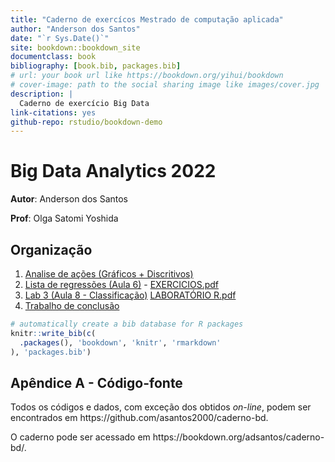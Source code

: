 ---
title: "Caderno de exercícos Mestrado de computação aplicada"
author: "Anderson dos Santos"
date: "`r Sys.Date()`"
site: bookdown::bookdown_site
documentclass: book
bibliography: [book.bib, packages.bib]
# url: your book url like https://bookdown.org/yihui/bookdown
# cover-image: path to the social sharing image like images/cover.jpg
description: |
  Caderno de exercício Big Data
link-citations: yes
github-repo: rstudio/bookdown-demo
---

# Big Data Analytics 2022 {.unnumbered}

**Autor**: Anderson dos Santos

**Prof**: Olga Satomi Yoshida

## Organização {.unnumbered}

1. [Analise de ações (Gráficos + Discritivos)](#descriptive)
2. [Lista de regressões (Aula 6)](#regression) - [EXERCICIOS.pdf](./exercises/EXERCICIOS.pdf)
3. [Lab 3 (Aula 8 - Classificação)](#classification) [LABORATÓRIO R.pdf](./exercises/LABORATORIO-R.pdf)
4. [Trabalho de conclusão](#final-work)


```{r include=FALSE}
# automatically create a bib database for R packages
knitr::write_bib(c(
  .packages(), 'bookdown', 'knitr', 'rmarkdown'
), 'packages.bib')
```

## Apêndice A - Código-fonte

Todos os códigos e dados, com exceção dos obtidos _on-line_, podem ser encontrados em https://github.com/asantos2000/caderno-bd.

O caderno pode ser acessado em https://bookdown.org/adsantos/caderno-bd/.